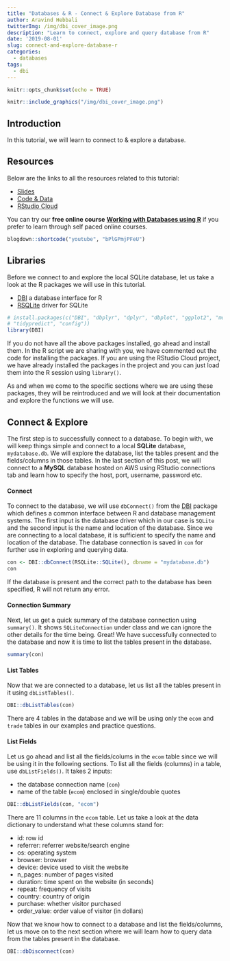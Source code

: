 ```yaml
---
title: "Databases & R - Connect & Explore Database from R"
author: Aravind Hebbali
twitterImg: /img/dbi_cover_image.png
description: "Learn to connect, explore and query database from R"
date: '2019-08-01'
slug: connect-and-explore-database-r
categories:
  - databases
tags:
  - dbi
---
```


```r
knitr::opts_chunk$set(echo = TRUE)
```

```r
knitr::include_graphics("/img/dbi_cover_image.png")
```

## Introduction

In this tutorial, we will learn to connect to & explore a database.

## Resources

Below are the links to all the resources related to this tutorial:

- <a href="https://slides.rsquaredacademy.com/sql/sqlite.html#/section" target="_blank">Slides</a>
- <a href="https://github.com/rsquaredacademy-education/online-courses/" target="_blank">Code & Data</a>
- <a href="https://rstudio.cloud/project/430439" target="_blank">RStudio Cloud</a>

You can try our **free online course** [**Working with Databases using R**](https://rsquared-academy.thinkific.com/courses/working-with-databases-using-r) if you prefer to learn through self paced online courses.

```r
blogdown::shortcode("youtube", "bPlGPmjPFeU")
```

## Libraries

Before we connect to and explore the local SQLite database, let us take a look at the R packages we will use in this tutorial. 

- [DBI](https://r-dbi.github.io/DBI/) a database interface for R 
- [RSQLite](https://rsqlite.r-dbi.org/) driver for SQLite

```r
# install.packages(c("DBI", "dbplyr", "dplyr", "dbplot", "ggplot2", "modeldb",
# "tidypredict", "config"))
library(DBI)
```

If you do not have all the above packages installed, go ahead and install them. In the R script we are sharing with you, we have commented out the code for installing the packages. If you are using the RStudio Cloud project, we have already installed the packages in the project and you can just load them into the R session using `library()`. 

As and when we come to the specific sections where we are using these packages, they will be reintroduced and we will look at their documentation and explore the functions we will use.

## Connect & Explore

The first step is to successfully connect to a database. To begin with, we will keep things simple and connect to a local **SQLite** database, `mydatabase.db`. We will explore the database, list the tables present and the fields/columns in those tables. In the last section of this post, we will connect to a **MySQL** database hosted on AWS using RStudio connections tab and learn how to specify the host, port, username, password etc.

#### Connect

To connect to the database, we will use `dbConnect()` from the [DBI](http://r-dbi.github.io/DBI/) package which defines a common interface between R and database management systems. The first input is the database driver which in our case is `SQLite` and the second input is the name and location of the database. Since we are connecting to a local database, it is sufficient to specify the name and location of the database. The database connection is saved in `con` for further use in exploring and querying data. 

```r
con <- DBI::dbConnect(RSQLite::SQLite(), dbname = "mydatabase.db")
con
```

If the database is present and the correct path to the database has been specified, R will not return any error. 

#### Connection Summary

Next, let us get a quick summary of the database connection using `summary()`. It shows `SQLiteConnection` under class and we can ignore the other details for the time being. Great! We have successfully connected to the database and now it is time to list the tables present in the database.

```r
summary(con)
```

#### List Tables

Now that we are connected to a database, let us list all the tables present in it using `dbListTables()`. 

```r
DBI::dbListTables(con)
```

There are 4 tables in the database and we will be using only the `ecom` and `trade` tables in our examples and practice questions. 

#### List Fields

Let us go ahead and list all the fields/colums in the `ecom` table since we will be using it in the following sections. To list all the fields (columns) in a table, use `dbListFields()`. It takes 2 inputs:

- the database connection name (`con`)
- name of the table (`ecom`) enclosed in single/double quotes

```r
DBI::dbListFields(con, "ecom")
```

There are 11 columns in the `ecom` table. Let us take a look at the data dictionary to understand what these columns stand for:

- id: row id
- referrer: referrer website/search engine
- os: operating system
- browser: browser
- device: device used to visit the website
- n_pages: number of pages visited
- duration: time spent on the website (in seconds)
- repeat: frequency of visits
- country: country of origin
- purchase: whether visitor purchased
- order_value: order value of visitor (in dollars)

Now that we know how to connect to a database and list the fields/columns, let us move on to the next section where we will learn how to query data from the tables present in the database.

```r
DBI::dbDisconnect(con)
```
